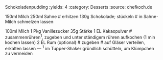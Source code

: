 Schokoladenpudding
:yields: 4
:category: Desserts
:source: chefkoch.de

150ml Milch
250ml Sahne
# erhitzen
130g Schokolade; stückeln
# in Sahne-Milch schmelzen lassen

100ml Milch
1 Pkg Vanillezucker
35g Stärke
1 EL Kakaopulver
# zusammenrühren^1^, zugeben und unter ständigem rühren aufkochen (1 min kochen lassen)
2 EL Rum (optional)
# zugeben
# auf Gläser verteilen, erkalten lassen
---
^1^ im Tupper-Shaker gründlich schütteln, um Klümpchen zu vermeiden
